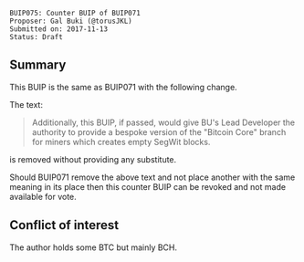 <pre>
BUIP075: Counter BUIP of BUIP071
Proposer: Gal Buki (@torusJKL)
Submitted on: 2017-11-13
Status: Draft
</pre>


==Summary==

This BUIP is the same as BUIP071 with the following change.

The text:

<blockquote>
Additionally, this BUIP, if passed, would give BU's Lead Developer the authority to provide a bespoke version of the "Bitcoin Core" branch for miners which creates empty SegWit blocks.
</blockquote>

is removed without providing any substitute.

Should BUIP071 remove the above text and not place another with the same meaning in its place then this counter BUIP can be revoked and not made available for vote.

==Conflict of interest==

The author holds some BTC but mainly BCH.
